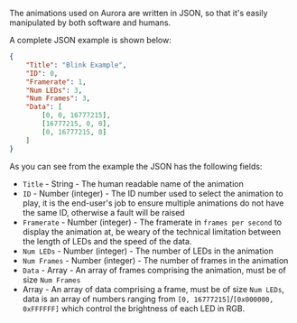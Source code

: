 The animations used on Aurora are written in JSON, so that it's easily manipulated by both software and humans.

A complete JSON example is shown below:
```json
{
	"Title": "Blink Example",
	"ID": 0,
	"Framerate": 1,
	"Num LEDs": 3,
	"Num Frames": 3,
	"Data": [
		[0, 0, 16777215],
		[16777215, 0, 0],
		[0, 16777215, 0]
	]
}
```

As you can see from the example the JSON has the following fields:
* `Title` - String - The human readable name of the animation
* `ID` - Number (integer) - The ID number used to select the animation to play, it is the end-user's job to ensure multiple animations do not have the same ID, otherwise a fault will be raised
* `Framerate` - Number (integer) - The framerate in `frames per second` to display the animation at, be weary of the technical limitation between the length of LEDs and the speed of the data.
* `Num LEDs` - Number (integer) - The number of LEDs in the animation
* `Num Frames` - Number (integer) - The number of frames in the animation
* `Data` - Array - An array of frames comprising the animation, must be of size `Num Frames`
* Array - An array of data comprising a frame, must be of size `Num LEDs`, data is an array of numbers ranging from `[0, 16777215]`/`[0x000000, 0xFFFFFF]` which control the brightness of each LED in RGB.
